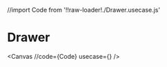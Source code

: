 //import Code from '!!raw-loader!./Drawer.usecase.js'

# Drawer

<Canvas
  //code={Code}
  usecase={<DrawerUsecase />}
/>

<ArgsTable of={DrawerSchema.definitions.DrawerProps} />